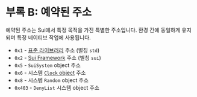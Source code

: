# 부록 B: 예약된 주소

예약된 주소는 Sui에서 특정 목적을 가진 특별한 주소입니다. 환경 간에 동일하게 유지되며
특정 네이티브 작업에 사용됩니다.

- `0x1` - [표준 라이브러리](./../move-basics/standard-library) 주소 (별칭 `std`)
- `0x2` - [Sui Framework](./../programmability/sui-framework) 주소 (별칭 `sui`)
- `0x5` - `SuiSystem` object 주소
- `0x6` - 시스템 [`Clock` object](./../programmability/epoch-and-time) 주소
- `0x8` - 시스템 `Random` object 주소
- `0x403` - `DenyList` 시스템 object 주소
